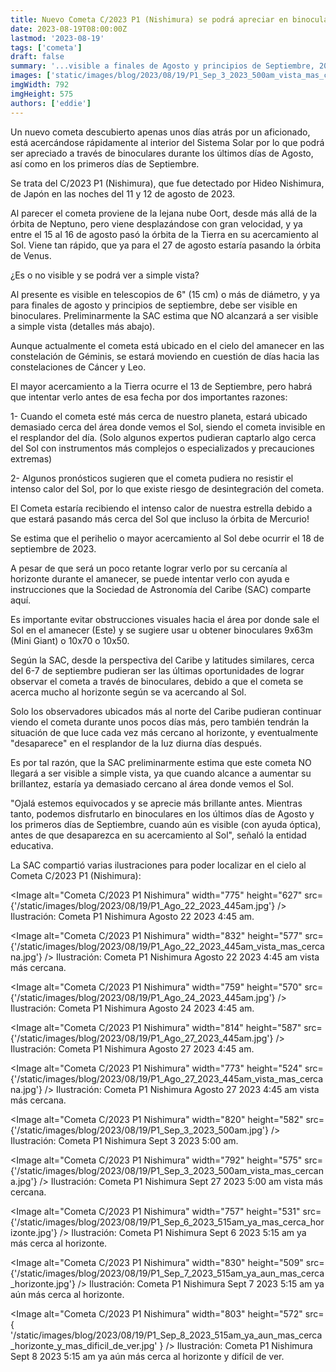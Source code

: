 ```yaml
---
title: Nuevo Cometa C/2023 P1 (Nishimura) se podrá apreciar en binoculares y con cámaras fotográficas
date: 2023-08-19T08:00:00Z
lastmod: '2023-08-19'
tags: ['cometa']
draft: false
summary: '...visible a finales de Agosto y principios de Septiembre, 2023'
images: ['static/images/blog/2023/08/19/P1_Sep_3_2023_500am_vista_mas_cercana.jpg']
imgWidth: 792
imgHeight: 575
authors: ['eddie']
---
```


Un nuevo cometa descubierto apenas unos días atrás por un aficionado, está acercándose rápidamente al interior del Sistema Solar por lo que podrá ser apreciado a través de binoculares durante los últimos días de Agosto, así como en los primeros días de Septiembre.

Se trata del C/2023 P1 (Nishimura), que fue detectado por Hideo Nishimura, de Japón en las noches del 11 y 12 de agosto de 2023.

Al parecer el cometa proviene de la lejana nube Oort, desde más allá de la órbita de Neptuno, pero viene desplazándose con gran velocidad, y ya entre el 15 al 16 de agosto pasó la órbita de la Tierra en su acercamiento al Sol. Viene tan rápido, que ya para el 27 de agosto estaría pasando la órbita de Venus.

¿Es o no visible y se podrá ver a simple vista?

Al presente es visible en telescopios de 6" (15 cm) o más de diámetro, y ya para finales de agosto y principios de septiembre, debe ser visible en binoculares.
Preliminarmente la SAC estima que NO alcanzará a ser visible a simple vista (detalles más abajo).

Aunque actualmente el cometa está ubicado en el cielo del amanecer en las constelación de Géminis, se estará moviendo en cuestión de días hacia las
constelaciones de Cáncer y Leo.

El mayor acercamiento a la Tierra ocurre el 13 de Septiembre, pero habrá que intentar verlo antes de esa fecha por dos importantes razones:

1- Cuando el cometa esté más cerca de nuestro planeta, estará ubicado demasiado cerca del área donde vemos el Sol, siendo el cometa invisible en el resplandor del día. (Solo algunos expertos pudieran captarlo algo cerca del Sol con instrumentos más complejos o especializados y precauciones extremas)

2- Algunos pronósticos sugieren que el cometa pudiera no resistir el intenso calor del Sol, por lo que existe riesgo de desintegración del cometa.

El Cometa estaría recibiendo el intenso calor de nuestra estrella debido a que estará pasando más cerca del Sol que incluso la órbita de Mercurio!

Se estima que el perihelio o mayor acercamiento al Sol debe ocurrir el 18 de septiembre de 2023.

A pesar de que será un poco retante lograr verlo por su cercanía al horizonte durante el amanecer, se puede intentar verlo con ayuda e instrucciones que la Sociedad de Astronomía del Caribe (SAC) comparte aquí.

Es importante evitar obstrucciones visuales hacia el área por donde sale el Sol en el amanecer (Este) y se sugiere usar u obtener binoculares 9x63m (Mini Giant) o 10x70 o 10x50.

Según la SAC, desde la perspectiva del Caribe y latitudes similares, cerca del 6-7 de septiembre pudieran ser las últimas oportunidades de lograr observar el cometa a través de binoculares, debido a que el cometa se acerca mucho al horizonte según se va acercando al Sol.

Solo los observadores ubicados más al norte del Caribe pudieran continuar viendo el cometa durante unos pocos días más, pero también tendrán la situación de que luce cada vez más cercano al horizonte, y eventualmente "desaparece" en el resplandor de la luz diurna días después.

Es por tal razón, que la SAC preliminarmente estima que este cometa NO llegará a ser visible a simple vista, ya que cuando alcance a aumentar su brillantez, estaría ya demasiado cercano al área donde vemos el Sol.

"Ojalá estemos equivocados y se aprecie más brillante antes. Mientras tanto, podemos disfrutarlo en binoculares en los últimos días de Agosto y los primeros días de Septiembre, cuando aún es visible (con ayuda óptica), antes de que desaparezca en su acercamiento al Sol", señaló la entidad educativa.

La SAC compartió varias ilustraciones para poder localizar en el cielo al Cometa C/2023 P1 (Nishimura):

<Image
  alt="Cometa C/2023 P1 Nishimura"
  width="775"
  height="627"
  src={'/static/images/blog/2023/08/19/P1_Ago_22_2023_445am.jpg'}
/>
<ImageCaption>Ilustración: Cometa P1 Nishimura Agosto 22 2023 4:45 am.</ImageCaption>

<Image
  alt="Cometa C/2023 P1 Nishimura"
  width="832"
  height="577"
  src={'/static/images/blog/2023/08/19/P1_Ago_22_2023_445am_vista_mas_cercana.jpg'}
/>
<ImageCaption>
  Ilustración: Cometa P1 Nishimura Agosto 22 2023 4:45 am vista más cercana.
</ImageCaption>

<Image
  alt="Cometa C/2023 P1 Nishimura"
  width="759"
  height="570"
  src={'/static/images/blog/2023/08/19/P1_Ago_24_2023_445am.jpg'}
/>
<ImageCaption>Ilustración: Cometa P1 Nishimura Agosto 24 2023 4:45 am.</ImageCaption>

<Image
  alt="Cometa C/2023 P1 Nishimura"
  width="814"
  height="587"
  src={'/static/images/blog/2023/08/19/P1_Ago_27_2023_445am.jpg'}
/>
<ImageCaption>Ilustración: Cometa P1 Nishimura Agosto 27 2023 4:45 am.</ImageCaption>

<Image
  alt="Cometa C/2023 P1 Nishimura"
  width="773"
  height="524"
  src={'/static/images/blog/2023/08/19/P1_Ago_27_2023_445am_vista_mas_cercana.jpg'}
/>
<ImageCaption>
  Ilustración: Cometa P1 Nishimura Agosto 27 2023 4:45 am vista más cercana.
</ImageCaption>

<Image
  alt="Cometa C/2023 P1 Nishimura"
  width="820"
  height="582"
  src={'/static/images/blog/2023/08/19/P1_Sep_3_2023_500am.jpg'}
/>
<ImageCaption>Ilustración: Cometa P1 Nishimura Sept 3 2023 5:00 am.</ImageCaption>

<Image
  alt="Cometa C/2023 P1 Nishimura"
  width="792"
  height="575"
  src={'/static/images/blog/2023/08/19/P1_Sep_3_2023_500am_vista_mas_cercana.jpg'}
/>
<ImageCaption>
  Ilustración: Cometa P1 Nishimura Sept 27 2023 5:00 am vista más cercana.
</ImageCaption>

<Image
  alt="Cometa C/2023 P1 Nishimura"
  width="757"
  height="531"
  src={'/static/images/blog/2023/08/19/P1_Sep_6_2023_515am_ya_mas_cerca_horizonte.jpg'}
/>
<ImageCaption>
  Ilustración: Cometa P1 Nishimura Sept 6 2023 5:15 am ya más cerca al horizonte.
</ImageCaption>

<Image
  alt="Cometa C/2023 P1 Nishimura"
  width="830"
  height="509"
  src={'/static/images/blog/2023/08/19/P1_Sep_7_2023_515am_ya_aun_mas_cerca_horizonte.jpg'}
/>
<ImageCaption>
  Ilustración: Cometa P1 Nishimura Sept 7 2023 5:15 am ya aún más cerca al horizonte.
</ImageCaption>

<Image
  alt="Cometa C/2023 P1 Nishimura"
  width="803"
  height="572"
  src={
    '/static/images/blog/2023/08/19/P1_Sep_8_2023_515am_ya_aun_mas_cerca_horizonte_y_mas_dificil_de_ver.jpg'
  }
/>
<ImageCaption>
  Ilustración: Cometa P1 Nishimura Sept 8 2023 5:15 am ya aún más cerca al horizonte y difícil de
  ver.
</ImageCaption>
